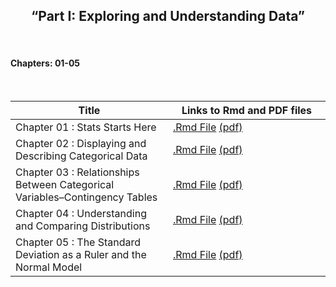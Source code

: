 <h2>
<center>
"Part I: Exploring and Understanding Data"
</center>
</h2>

</br>
<h4><right>Chapters: 01-05</right></h4>
</br>




Title  | Links to Rmd and PDF files
------------- | -------------
Chapter 01 : Stats Starts Here | <a href='chapterfiles/Chapter01.Rmd'>.Rmd File</a> <a href='chapterfiles/Chapter01.pdf'>(pdf)</a>
Chapter 02 : Displaying and Describing Categorical Data | <a href='chapterfiles/Chapter02.Rmd'>.Rmd File</a> <a href='chapterfiles/Chapter02.pdf'>(pdf)</a>
Chapter 03 : Relationships Between Categorical Variables--Contingency Tables | <a href='chapterfiles/Chapter03.Rmd'>.Rmd File</a> <a href='chapterfiles/Chapter03.pdf'>(pdf)</a>
Chapter 04 : Understanding and Comparing Distributions | <a href='chapterfiles/Chapter04.Rmd'>.Rmd File</a> <a href='chapterfiles/Chapter04.pdf'>(pdf)</a>
Chapter 05 : The Standard Deviation as a Ruler and the Normal Model | <a href='chapterfiles/Chapter05.Rmd'>.Rmd File</a> <a href='chapterfiles/Chapter05.pdf'>(pdf)</a>



